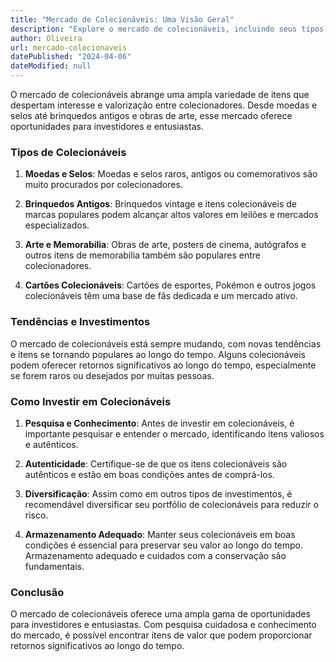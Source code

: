 ```yaml
---
title: "Mercado de Colecionáveis: Uma Visão Geral"
description: "Explore o mercado de colecionáveis, incluindo seus tipos, tendências e como investir nesse segmento."
author: Oliveira
url: mercado-colecionaveis
datePublished: "2024-04-06"
dateModified: null
---
```


O mercado de colecionáveis abrange uma ampla variedade de itens que despertam interesse e valorização entre colecionadores. Desde moedas e selos até brinquedos antigos e obras de arte, esse mercado oferece oportunidades para investidores e entusiastas.

### Tipos de Colecionáveis

1. **Moedas e Selos**: Moedas e selos raros, antigos ou comemorativos são muito procurados por colecionadores.

2. **Brinquedos Antigos**: Brinquedos vintage e itens colecionáveis de marcas populares podem alcançar altos valores em leilões e mercados especializados.

3. **Arte e Memorabilia**: Obras de arte, posters de cinema, autógrafos e outros itens de memorabilia também são populares entre colecionadores.

4. **Cartões Colecionáveis**: Cartões de esportes, Pokémon e outros jogos colecionáveis têm uma base de fãs dedicada e um mercado ativo.

### Tendências e Investimentos

O mercado de colecionáveis está sempre mudando, com novas tendências e itens se tornando populares ao longo do tempo. Alguns colecionáveis podem oferecer retornos significativos ao longo do tempo, especialmente se forem raros ou desejados por muitas pessoas.

### Como Investir em Colecionáveis

1. **Pesquisa e Conhecimento**: Antes de investir em colecionáveis, é importante pesquisar e entender o mercado, identificando itens valiosos e autênticos.

2. **Autenticidade**: Certifique-se de que os itens colecionáveis são autênticos e estão em boas condições antes de comprá-los.

3. **Diversificação**: Assim como em outros tipos de investimentos, é recomendável diversificar seu portfólio de colecionáveis para reduzir o risco.

4. **Armazenamento Adequado**: Manter seus colecionáveis em boas condições é essencial para preservar seu valor ao longo do tempo. Armazenamento adequado e cuidados com a conservação são fundamentais.

### Conclusão

O mercado de colecionáveis oferece uma ampla gama de oportunidades para investidores e entusiastas. Com pesquisa cuidadosa e conhecimento do mercado, é possível encontrar itens de valor que podem proporcionar retornos significativos ao longo do tempo.
